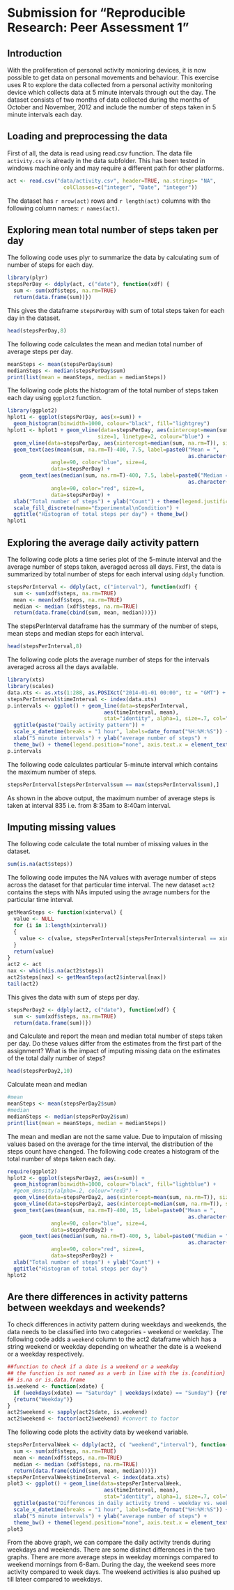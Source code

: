 # Submission for "Reproducible Research: Peer Assessment 1"

## Introduction

With the proliferation of personal activity monioring devices, it is now possible to get data on personal movements and behaviour. This exercise uses R to explore the data collected from a personal activity monitoring device which collects data at 5 minute intervals through out the day. The dataset consists of two months of data collected during the months of October and November, 2012 and include the number of steps taken in 5 minute intervals each day.

## Loading and preprocessing the data
First of all, the data is read using read.csv function. The data file ```activity.csv``` is already in the data subfolder. This has been tested in windows machine only and may require a different path for other platforms.

```r
act <- read.csv("data/activity.csv", header=TRUE, na.strings= "NA",
                  colClasses=c("integer", "Date", "integer"))
```

The dataset has `r nrow(act)` rows and `r length(act)` columns with the following column names: `r names(act)`.

## Exploring mean total number of steps taken per day
The following code uses plyr to summarize the data by calculating sum of number of steps for each day.

```r
library(plyr)
stepsPerDay <- ddply(act, c("date"), function(xdf) {
  sum <- sum(xdf$steps, na.rm=TRUE)
  return(data.frame(sum))})
```

This gives the dataframe ```stepsPerDay``` with sum of total steps taken for each day in the dataset.

```r
head(stepsPerDay,8)
```

The following code calculates the mean and median total number of average steps per day.

```r
meanSteps <- mean(stepsPerDay$sum)
medianSteps <- median(stepsPerDay$sum)
print(list(mean = meanSteps, median = medianSteps))
```

The following code plots the histogram of the total number of steps taken each day using ```ggplot2``` function.

```r
library(ggplot2)
hplot1 <- ggplot(stepsPerDay, aes(x=sum)) +
  geom_histogram(binwidth=1000, colour="black", fill="lightgrey")
hplot1 <- hplot1 + geom_vline(data=stepsPerDay, aes(xintercept=mean(sum, na.rm=T)),
                             size=1, linetype=2, colour="blue") +
  geom_vline(data=stepsPerDay, aes(xintercept=median(sum, na.rm=T)), size=1, linetype=2, colour="red") +
  geom_text(aes(mean(sum, na.rm=T)-400, 7.5, label=paste0("Mean = ",
                                                          as.character(round(mean(sum, na.rm=T)),2))),
              angle=90, color="blue", size=4,
              data=stepsPerDay) +
    geom_text(aes(median(sum, na.rm=T)-400, 7.5, label=paste0("Median = ",
                                                          as.character(round(median(sum, na.rm=T)),2))),
              angle=90, color="red", size=4,
              data=stepsPerDay) +
  xlab("Total number of steps") + ylab("Count") + theme(legend.justification = 'right', legend.position=c(0.25,0.3)) +
  scale_fill_discrete(name="Experimental\nCondition") +
  ggtitle("Histogram of total steps per day") + theme_bw()
hplot1
```

## Exploring the average daily activity pattern

The following code plots a time series plot of the 5-minute interval and the average number of steps taken, averaged across all days. First, the data is summarized by total number of steps for each interval using ```ddply``` function. 

```r
stepsPerInterval <- ddply(act, c("interval"), function(xdf) {
  sum <- sum(xdf$steps, na.rm=TRUE)
  mean <- mean(xdf$steps, na.rm=TRUE)
  median <- median (xdf$steps, na.rm=TRUE)
  return(data.frame(cbind(sum, mean, median)))})
```

The stepsPerInterval dataframe has the summary of the number of steps, mean steps and median steps for each interval.

```r
head(stepsPerInterval,8)
```

The following code plots the average number of steps for the intervals averaged across all the days available.


```r
library(xts)
library(scales)
data.xts <- as.xts(1:288, as.POSIXct("2014-01-01 00:00", tz = "GMT") + 60 * 5 * (0:287))
stepsPerInterval$timeInterval <- index(data.xts)
p.intervals <- ggplot() + geom_line(data=stepsPerInterval,
                               aes(timeInterval, mean),
                               stat="identity", alpha=1, size=.7, col="brown") +
  ggtitle(paste("Daily activity pattern")) +
  scale_x_datetime(breaks = "1 hour", labels=date_format("%H:%M:%S")) +
  xlab("5 minute intervals") + ylab("average number of steps") +
  theme_bw() + theme(legend.position="none", axis.text.x = element_text(angle = 90, hjust = 1))
p.intervals
```


The following code calculates particular 5-minute interval which contains the maximum number of steps.

```r
stepsPerInterval[stepsPerInterval$sum == max(stepsPerInterval$sum),]
```
As shown in the above output, the maximum number of average steps is taken at interval 835 i.e. from 8:35am to 8:40am interval.

## Imputing missing values

The following code calculate the total number of missing values in the dataset.

```r
sum(is.na(act$steps))
```

The following code imputes the NA values with average number of steps across the dataset for that particular time interval. The new dataset ```act2``` contains the steps with NAs imputed using the avrage numbers for the particular time interval.

```r
getMeanSteps <- function(xinterval) {
  value <- NULL
  for (i in 1:length(xinterval))
  {
    value <- c(value, stepsPerInterval[stepsPerInterval$interval == xinterval[i], c(3)])
  }
  return(value)
}
act2 <- act
nax <- which(is.na(act2$steps))
act2$steps[nax] <- getMeanSteps(act2$interval[nax])
tail(act2)
```

 
This gives the data with sum of steps per day.

```r
stepsPerDay2 <- ddply(act2, c("date"), function(xdf) {
  sum <- sum(xdf$steps, na.rm=TRUE)
  return(data.frame(sum))})
```

and Calculate and report the mean and median total number of steps taken per day. Do these values differ from the estimates from the first part of the assignment? What is the impact of imputing missing data on the estimates of the total daily number of steps?

```r
head(stepsPerDay2,10)
```
Calculate mean and median
```r
#mean
meanSteps <- mean(stepsPerDay2$sum)
#median
medianSteps <- median(stepsPerDay2$sum)
print(list(mean = meanSteps, median = medianSteps))
```

The mean and median are not the same value. Due to imputaion of missing values based on the average for the time interval, the distribution of the steps count have changed. The following code creates a histogram of the total number of steps taken each day.

```r
require(ggplot2)
hplot2 <- ggplot(stepsPerDay2, aes(x=sum)) +
  geom_histogram(binwidth=1000, colour="black", fill="lightblue") +
  #geom_density(alpha=.2, colour="red3") +
  geom_vline(data=stepsPerDay2, aes(xintercept=mean(sum, na.rm=T)), size=1, linetype=2, colour="blue") +
  geom_vline(data=stepsPerDay2, aes(xintercept=median(sum, na.rm=T)), size=1, linetype=3, colour="red") +
  geom_text(aes(mean(sum, na.rm=T)-400, 15, label=paste0("Mean = ",
                                                          as.character(round(mean(sum, na.rm=T)),2))),
              angle=90, color="blue", size=4,
              data=stepsPerDay2) +
    geom_text(aes(median(sum, na.rm=T)-400, 5, label=paste0("Median = ",
                                                          as.character(round(median(sum, na.rm=T)),2))),
              angle=90, color="red", size=4,
              data=stepsPerDay2) +
  xlab("Total number of steps") + ylab("Count") +
  ggtitle("Histogram of total steps per day")
hplot2
```

## Are there differences in activity patterns between weekdays and weekends?

To check differences in activity pattern during weekdays and weekends, the data needs to be classified into two categories - weekend or weekday. The following code adds a ```weekend``` column to the act2 dataframe which has a string weekend or weekday depending on wheather the date is a weekend or a weekday respectively.

```r
##function to check if a date is a weekend or a weekday
## the function is not named as a verb in line with the is.{condition} format as in
## is.na or is.data.frame
is.weekend <- function(xdate) {
  if (weekdays(xdate) == "Saturday" | weekdays(xdate) == "Sunday") {return("Weekend")} else
  {return("Weekday")}
}
act2$weekend <- sapply(act2$date, is.weekend)
act2$weekend <- factor(act2$weekend) #convert to factor
```

The following code plots the activity data by weekend variable.

```r
stepsPerIntervalWeek <- ddply(act2, c( "weekend","interval"), function(xdf) {
  sum <- sum(xdf$steps, na.rm=TRUE)
  mean <- mean(xdf$steps, na.rm=TRUE)
  median <- median (xdf$steps, na.rm=TRUE)
  return(data.frame(cbind(sum, mean, median)))})
stepsPerIntervalWeek$timeInterval <- index(data.xts)
plot3 <- ggplot() + geom_line(data=stepsPerIntervalWeek,
                               aes(timeInterval, mean),
                               stat="identity", alpha=1, size=.7, col="brown") +
  ggtitle(paste("Differences in daily activity trend - weekday vs. weekend")) +
  scale_x_datetime(breaks = "1 hour", labels=date_format("%H:%M:%S")) +
  xlab("5 minute intervals") + ylab("average number of steps") +
  theme_bw() + theme(legend.position="none", axis.text.x = element_text(angle = 90, hjust = 1)) + facet_wrap(~weekend, ncol=1)
plot3
```

From the above graph, we can compare the daily activity trends during weekdays and weekends. There are some distinct differences in the two graphs. There are more average steps in weekday mornings compared to weekend mornings from 6-8am. During the day, the weekend sees more activity compared to week days. The weekend activities is also pushed up till lateer compared to weekdays.



